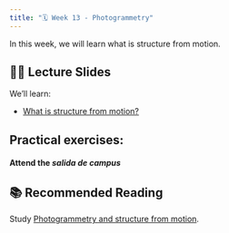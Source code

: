 ```yaml
---
title: "🗓️ Week 13 - Photogrammetry"
---
```


In this week, we will learn what is structure from motion. 


## 👨‍🏫 Lecture Slides 

We'll learn:

- [What is structure from motion?](https://cloud.sdsc.edu/v1/AUTH_opentopography/www/shortcourses/16UNAVCO/nissen-OpenTopo-ASU-APR-2016-structure-from-motion.pdf)


## **Practical exercises**:

#### Attend the *salida de campus*


## 📚 Recommended Reading 

Study [Photogrammetry and structure from motion](https://ecampusontario.pressbooks.pub/remotesensing/chapter/chapter-10-photogrammetry-and-structure-from-motion/).





